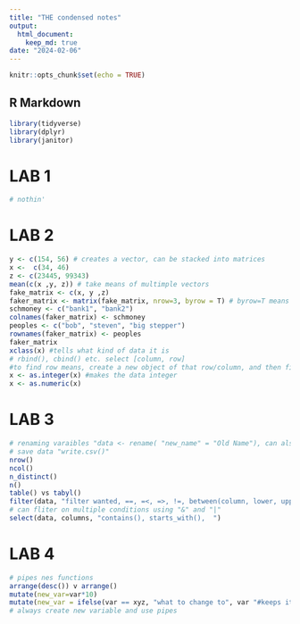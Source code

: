 ```yaml
---
title: "THE condensed notes"
output: 
  html_document: 
    keep_md: true
date: "2024-02-06"
---
```


```r
knitr::opts_chunk$set(echo = TRUE)
```

## R Markdown
```r
library(tidyverse)
library(dplyr)
library(janitor)
```
 
# LAB 1

```r
# nothin'
```

# LAB 2

```r
y <- c(154, 56) # creates a vector, can be stacked into matrices
x <-  c(34, 46)
z <- c(23445, 99343)
mean(c(x ,y, z)) # take means of multimple vectors
fake_matrix <- c(x, y ,z)
faker_matrix <- matrix(fake_matrix, nrow=3, byrow = T) # byrow=T means the data is filled by columns, this gives the matrix structure
schmoney <- c("bank1", "bank2")
colnames(faker_matrix) <- schmoney
peoples <- c("bob", "steven", "big stepper")
rownames(faker_matrix) <- peoples
faker_matrix
xclass(x) #tells what kind of data it is
# rbind(), cbind() etc. select [column, row]
#to find row means, create a new object of that row/column, and then find mean
x <- as.integer(x) #makes the data integer
x <- as.numeric(x)
```

# LAB 3

```r
# renaming varaibles "data <- rename( "new_name" = "Old Name"), can also use "clean_names()"
# save data "write.csv()"
nrow()
ncol()
n_distinct()
n()
table() vs tabyl()
filter(data, "filter wanted, ==, =<, =>, !=, between(column, lower, upper), near(column, tol= =/- range")
# can fliter on multiple conditions using "&" and "|"
select(data, columns, "contains(), starts_with(),  ")
```
# LAB 4 

```r
# pipes nes functions 
arrange(desc()) v arrange()
mutate(new_var=var*10)
mutate(new_var = ifelse(var == xyz, "what to change to", var "#keeps it the same if not exactly what needs changing"))
# always create new variable and use pipes

```

